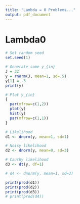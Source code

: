 ```yaml
---
title: "Lambda = 0 Problems..."
output: pdf_document
---
```


<!-- headers -->
\newcommand{\norm}[1]{\left\lVert#1\right\rVert}
\newcommand{\p}[1]{\left(#1\right)}
\newcommand{\bk}[1]{\left[#1\right]}
\newcommand{\bc}[1]{ \left\{#1\right\} }
\newcommand{\abs}[1]{ \left|#1\right| }
\newcommand{\mat}{ \begin{pmatrix} }
\newcommand{\tam}{ \end{pmatrix} }
\newcommand{\suml}{ \sum_{i=1}^n }
\newcommand{\prodl}{ \prod_{i=1}^n }
\newcommand{\ds}{ \displaystyle }
\newcommand{\df}[2]{ \frac{d#1}{d#2} }
\newcommand{\ddf}[2]{ \frac{d^2#1}{d{#2}^2} }
\newcommand{\pd}[2]{ \frac{\partial#1}{\partial#2} }
\newcommand{\pdd}[2]{\frac{\partial^2#1}{\partial{#2}^2} }
\newcommand{\N}{ \mathcal{N} }
\newcommand{\E}{ \text{E} }
<!-- end of headers -->

# Lambda0

```r
# Set random seed
set.seed(1)

# Generate some y_{in}
J = 32
y = rnorm(J, mean=1, sd=.5)
y[1] = -3
print(y)

# Plot y_{in}
{
  par(mfrow=c(1,2))
  plot(y)
  hist(y)
  par(mfrow=c(1,1))
}

# Likelihood
d1 <- dnorm(y, mean=1, sd=1)

# Noisy likelihood
d2 <- dnorm(y, mean=0, sd=3)

# Cauchy likelihood
d3 <- dt(y, df=1)

# d4 <- dnorm(y, mean=1, sd=3)

print(prod(d1))
print(prod(d2))
print(prod(d3))
# print(prod(d4))
```
